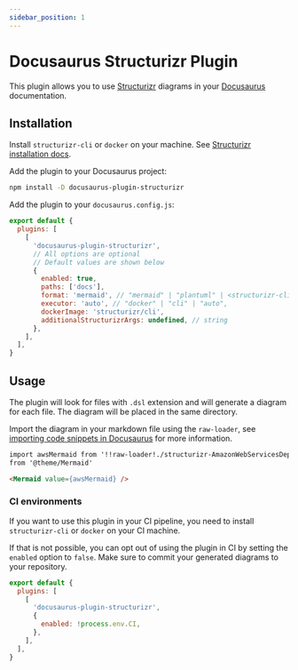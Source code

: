 ```yaml
---
sidebar_position: 1
---
```


# Docusaurus Structurizr Plugin

This plugin allows you to use [Structurizr](https://structurizr.com/) diagrams in your
[Docusaurus](https://docusaurus.io/) documentation.

## Installation

Install `structurizr-cli` or `docker` on your machine. See
[Structurizr installation docs](https://docs.structurizr.com/cli/installation).

Add the plugin to your Docusaurus project:

```bash
npm install -D docusaurus-plugin-structurizr
```

Add the plugin to your `docusaurus.config.js`:

```js title="docusaurus.config.js"
export default {
  plugins: [
    [
      'docusaurus-plugin-structurizr',
      // All options are optional
      // Default values are shown below
      {
        enabled: true,
        paths: ['docs'],
        format: 'mermaid', // "mermaid" | "plantuml" | <structurizr-cli format: https://docs.structurizr.com/cli/export>
        executor: 'auto', // "docker" | "cli" | "auto",
        dockerImage: 'structurizr/cli',
        additionalStructurizrArgs: undefined, // string
      },
    ],
  ],
}
```

## Usage

The plugin will look for files with `.dsl` extension and will generate a diagram for each file. The
diagram will be placed in the same directory.

Import the diagram in your markdown file using the `raw-loader`, see
[importing code snippets in Docusaurus](https://docusaurus.io/docs/markdown-features/react#importing-code-snippets)
for more information.

```md
import awsMermaid from '!!raw-loader!./structurizr-AmazonWebServicesDeployment.mmd' import Mermaid
from '@theme/Mermaid'

<Mermaid value={awsMermaid} />
```

### CI environments

If you want to use this plugin in your CI pipeline, you need to install `structurizr-cli` or
`docker` on your CI machine.

If that is not possible, you can opt out of using the plugin in CI by setting the `enabled` option
to `false`. Make sure to commit your generated diagrams to your repository.

```js title="docusaurus.config.js"
export default {
  plugins: [
    [
      'docusaurus-plugin-structurizr',
      {
        enabled: !process.env.CI,
      },
    ],
  ],
}
```

